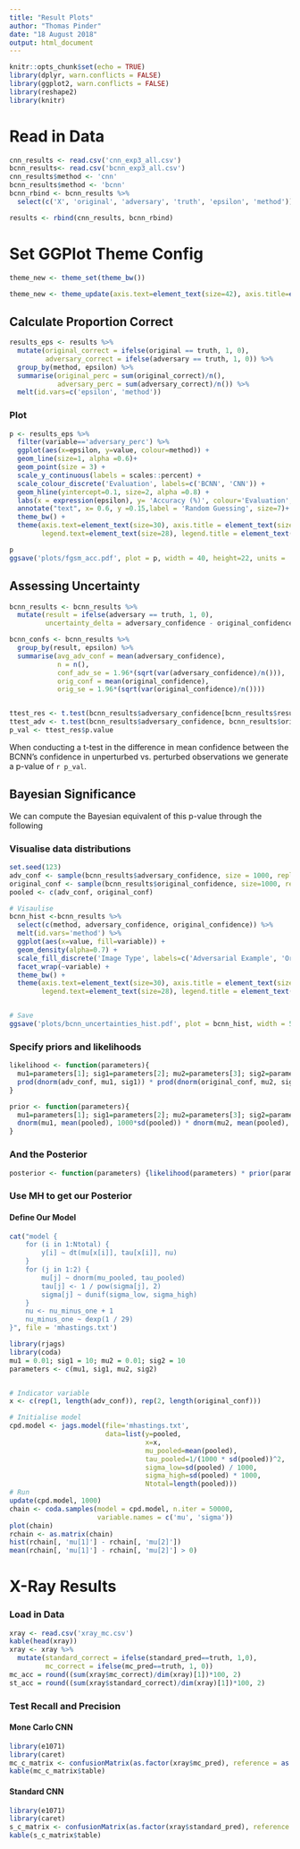 ```yaml
---
title: "Result Plots"
author: "Thomas Pinder"
date: "18 August 2018"
output: html_document
---
```


```r
knitr::opts_chunk$set(echo = TRUE)
library(dplyr, warn.conflicts = FALSE)
library(ggplot2, warn.conflicts = FALSE)
library(reshape2)
library(knitr)
```

# Read in Data
```r
cnn_results <- read.csv('cnn_exp3_all.csv')
bcnn_results<- read.csv('bcnn_exp3_all.csv')
cnn_results$method <- 'cnn'
bcnn_results$method <- 'bcnn'
bcnn_rbind <- bcnn_results %>% 
  select(c('X', 'original', 'adversary', 'truth', 'epsilon', 'method'))

results <- rbind(cnn_results, bcnn_rbind)
```

# Set GGPlot Theme Config

```r
theme_new <- theme_set(theme_bw())

theme_new <- theme_update(axis.text=element_text(size=42), axis.title=element_text(size=14,face="bold"))
```

## Calculate Proportion Correct

```r
results_eps <- results %>% 
  mutate(original_correct = ifelse(original == truth, 1, 0), 
         adversary_correct = ifelse(adversary == truth, 1, 0)) %>% 
  group_by(method, epsilon) %>% 
  summarise(original_perc = sum(original_correct)/n(),
            adversary_perc = sum(adversary_correct)/n()) %>% 
  melt(id.vars=c('epsilon', 'method'))
```

### Plot

```r
p <- results_eps %>%
  filter(variable=='adversary_perc') %>% 
  ggplot(aes(x=epsilon, y=value, colour=method)) +
  geom_line(size=1, alpha =0.6)+
  geom_point(size = 3) +
  scale_y_continuous(labels = scales::percent) +
  scale_colour_discrete('Evaluation', labels=c('BCNN', 'CNN')) +
  geom_hline(yintercept=0.1, size=2, alpha =0.8) +
  labs(x = expression(epsilon), y= 'Accuracy (%)', colour='Evaluation', title=expression(paste('Effects of ', epsilon, ' on A Network\'s Accuracy', sep =''))) +
  annotate("text", x= 0.6, y =0.15,label = 'Random Guessing', size=7)+
  theme_bw() +
  theme(axis.text=element_text(size=30), axis.title = element_text(size=28), plot.title=element_text(size=36),
        legend.text=element_text(size=28), legend.title = element_text(size=28))

p 
ggsave('plots/fgsm_acc.pdf', plot = p, width = 40, height=22, units = 'cm', dpi = 300)
```

## Assessing Uncertainty
```r

bcnn_results <- bcnn_results %>% 
  mutate(result = ifelse(adversary == truth, 1, 0),
         uncertainty_delta = adversary_confidence - original_confidence)

bcnn_confs <- bcnn_results %>% 
  group_by(result, epsilon) %>% 
  summarise(avg_adv_conf = mean(adversary_confidence),
            n = n(), 
            conf_adv_se = 1.96*(sqrt(var(adversary_confidence)/n())),
            orig_conf = mean(original_confidence),
            orig_se = 1.96*(sqrt(var(original_confidence)/n())))


ttest_res <- t.test(bcnn_results$adversary_confidence[bcnn_results$result==0], bcnn_results$adversary_confidence[bcnn_results$result==1])
ttest_adv <- t.test(bcnn_results$adversary_confidence, bcnn_results$original_confidence)
p_val <- ttest_res$p.value
```

When conducting a t-test in the difference in mean confidence between the BCNN's confidence in unperturbed vs. perturbed observations we generate a p-value of `r p_val`.

## Bayesian Significance
We can compute the Bayesian equivalent of this p-value through the following

### Visualise data distributions
```r
set.seed(123)
adv_conf <- sample(bcnn_results$adversary_confidence, size = 1000, replace = FALSE)
original_conf <- sample(bcnn_results$original_confidence, size=1000, replace = FALSE)
pooled <- c(adv_conf, original_conf)

# Visaulise
bcnn_hist <-bcnn_results %>% 
  select(c(method, adversary_confidence, original_confidence)) %>% 
  melt(id.vars='method') %>% 
  ggplot(aes(x=value, fill=variable)) + 
  geom_density(alpha=0.7) +
  scale_fill_discrete('Image Type', labels=c('Adversarial Example', 'Original')) +
  facet_wrap(~variable) +
  theme_bw() +
  theme(axis.text=element_text(size=30), axis.title = element_text(size=28), plot.title=element_text(size=36),
        legend.text=element_text(size=28), legend.title = element_text(size=28))


# Save
ggsave('plots/bcnn_uncertainties_hist.pdf', plot = bcnn_hist, width = 50, height=22, units = 'cm', dpi = 300)
```

### Specify priors and likelihoods

```r
likelihood <- function(parameters){
  mu1=parameters[1]; sig1=parameters[2]; mu2=parameters[3]; sig2=parameters[4]
  prod(dnorm(adv_conf, mu1, sig1)) * prod(dnorm(original_conf, mu2, sig2))
}

prior <- function(parameters){
  mu1=parameters[1]; sig1=parameters[2]; mu2=parameters[3]; sig2=parameters[4]
  dnorm(mu1, mean(pooled), 1000*sd(pooled)) * dnorm(mu2, mean(pooled), 1000*sd(pooled)) * dexp(sig1, rate=0.1) * dexp(sig2, 0.1)
}
```

### And the Posterior

```r
posterior <- function(parameters) {likelihood(parameters) * prior(parameters)}
```

### Use MH to get our Posterior
#### Define Our Model
```r
cat("model {
    for (i in 1:Ntotal) {
        y[i] ~ dt(mu[x[i]], tau[x[i]], nu)
    }
    for (j in 1:2) {
        mu[j] ~ dnorm(mu_pooled, tau_pooled)
        tau[j] <- 1 / pow(sigma[j], 2)
        sigma[j] ~ dunif(sigma_low, sigma_high)
    }
    nu <- nu_minus_one + 1
    nu_minus_one ~ dexp(1 / 29)
}", file = 'mhastings.txt')

```

```r
library(rjags)
library(coda)
mu1 = 0.01; sig1 = 10; mu2 = 0.01; sig2 = 10
parameters <- c(mu1, sig1, mu2, sig2)


# Indicator variable
x <- c(rep(1, length(adv_conf)), rep(2, length(original_conf)))

# Initialise model
cpd.model <- jags.model(file='mhastings.txt',
                        data=list(y=pooled,
                                  x=x,
                                  mu_pooled=mean(pooled),
                                  tau_pooled=1/(1000 * sd(pooled))^2,
                                  sigma_low=sd(pooled) / 1000,
                                  sigma_high=sd(pooled) * 1000,
                                  Ntotal=length(pooled)))
# Run
update(cpd.model, 1000)
chain <- coda.samples(model = cpd.model, n.iter = 50000,
                      variable.names = c('mu', 'sigma'))
plot(chain)
rchain <- as.matrix(chain)
hist(rchain[, 'mu[1]'] - rchain[, 'mu[2]'])
mean(rchain[, 'mu[1]'] - rchain[, 'mu[2]'] > 0)
```

# X-Ray Results

### Load in Data
```r
xray <- read.csv('xray_mc.csv')
kable(head(xray))
xray <- xray %>% 
  mutate(standard_correct = ifelse(standard_pred==truth, 1,0),
         mc_correct = ifelse(mc_pred==truth, 1, 0))
mc_acc = round((sum(xray$mc_correct)/dim(xray)[1])*100, 2)
st_acc = round((sum(xray$standard_correct)/dim(xray)[1])*100, 2)
```


### Test Recall and Precision 
#### Mone Carlo CNN
```r
library(e1071)
library(caret)
mc_c_matrix <- confusionMatrix(as.factor(xray$mc_pred), reference = as.factor(xray$truth))
kable(mc_c_matrix$table)
```
#### Standard CNN
```r
library(e1071)
library(caret)
s_c_matrix <- confusionMatrix(as.factor(xray$standard_pred), reference = as.factor(xray$truth))
kable(s_c_matrix$table)
```
